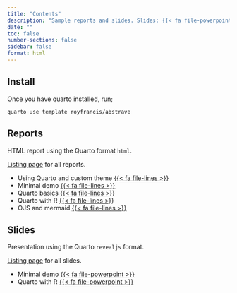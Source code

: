 ```yaml
---
title: "Contents"
description: "Sample reports and slides. Slides: {{< fa file-powerpoint >}} / {{< fa file-pdf >}}, Reports: {{< fa file-lines >}}"
date: ""
toc: false
number-sections: false
sidebar: false
format: html
---
```


## Install

Once you have quarto installed, run;

```
quarto use template royfrancis/abstrave
```

## Reports

HTML report using the Quarto format `html`.

[Listing page](reports/) for all reports.

- Using Quarto and custom theme [{{< fa file-lines >}}](reports/usage/index.html)
- Minimal demo [{{< fa file-lines >}}](reports/sample/index.html)
- Quarto basics [{{< fa file-lines >}}](reports/demo/index.html)
- Quarto with R [{{< fa file-lines >}}](reports/demo-with-r/index.html)
- OJS and mermaid [{{< fa file-lines >}}](reports/more/index.html)

## Slides

Presentation using the Quarto `revealjs` format.

[Listing page](slides/) for all slides.

- Minimal demo [{{< fa file-powerpoint >}}](slides/sample/index.html)
- Quarto with R [{{< fa file-powerpoint >}}](slides/demo/index.html)

